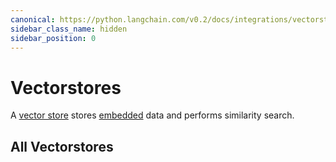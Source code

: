 ```yaml
---
canonical: https://python.langchain.com/v0.2/docs/integrations/vectorstores/
sidebar_class_name: hidden
sidebar_position: 0
---
```


# Vectorstores


A [vector store](/docs/concepts/#vector-stores) stores [embedded](/docs/concepts/#embedding-models) data and performs similarity search.

<CategoryTable category="vectorstores" />

## All Vectorstores

<IndexTable />